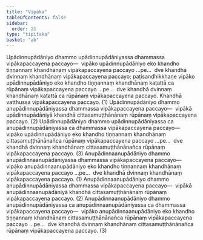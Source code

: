 ```yaml
---
title: "Vipāka"
tableOfContents: false
sidebar:
  order: 21
type: "tipitaka"
basket: "ab"
---
```



<DynamicBreadcrumb />

<Division number="71">

<Paragraph number="2688">
Upādinnupādāniyo dhammo upādinnupādāniyassa dhammassa vipākapaccayena paccayo—  vipāko upādinnupādāniyo eko khandho tiṇṇannaṃ khandhānaṃ vipākapaccayena paccayo …pe…  dve khandhā dvinnaṃ khandhānaṃ vipākapaccayena paccayo; paṭisandhikkhaṇe vipāko upādinnupādāniyo eko khandho tiṇṇannaṃ khandhānaṃ kaṭattā ca rūpānaṃ vipākapaccayena paccayo …pe…  dve khandhā dvinnaṃ khandhānaṃ kaṭattā ca rūpānaṃ vipākapaccayena paccayo. Khandhā vatthussa vipākapaccayena paccayo. (1)
</Paragraph>

<Paragraph number="2689">
Upādinnupādāniyo dhammo anupādinnupādāniyassa dhammassa vipākapaccayena paccayo—  vipākā upādinnupādāniyā khandhā cittasamuṭṭhānānaṃ rūpānaṃ vipākapaccayena paccayo. (2)
</Paragraph>

<Paragraph number="2690">
Upādinnupādāniyo dhammo upādinnupādāniyassa ca anupādinnupādāniyassa ca dhammassa vipākapaccayena paccayo—  vipāko upādinnupādāniyo eko khandho tiṇṇannaṃ khandhānaṃ cittasamuṭṭhānānañca rūpānaṃ vipākapaccayena paccayo …pe…  dve khandhā dvinnaṃ khandhānaṃ cittasamuṭṭhānānañca rūpānaṃ vipākapaccayena paccayo. (3)
</Paragraph>

<Paragraph number="2691">
Anupādinnaanupādāniyo dhammo anupādinnaanupādāniyassa dhammassa vipākapaccayena paccayo—  vipāko anupādinnaanupādāniyo eko khandho tiṇṇannaṃ khandhānaṃ vipākapaccayena paccayo …pe…  dve khandhā dvinnaṃ khandhānaṃ vipākapaccayena paccayo. (1)
</Paragraph>

<Paragraph number="2692">
Anupādinnaanupādāniyo dhammo anupādinnupādāniyassa dhammassa vipākapaccayena paccayo—  vipākā anupādinnaanupādāniyā khandhā cittasamuṭṭhānānaṃ rūpānaṃ vipākapaccayena paccayo. (2)
</Paragraph>

<Paragraph number="2693">
Anupādinnaanupādāniyo dhammo anupādinnupādāniyassa ca anupādinnaanupādāniyassa ca dhammassa vipākapaccayena paccayo—  vipāko anupādinnaanupādāniyo eko khandho tiṇṇannaṃ khandhānaṃ cittasamuṭṭhānānañca rūpānaṃ vipākapaccayena paccayo …pe…  dve khandhā dvinnaṃ khandhānaṃ cittasamuṭṭhānānañca rūpānaṃ vipākapaccayena paccayo. (3)
</Paragraph>
</Division>
